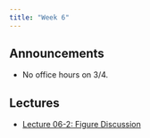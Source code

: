 ```yaml
---
title: "Week 6"
---
```


## Announcements

- No office hours on 3/4.

## Lectures

- [Lecture 06-2: Figure Discussion](../slides/lecture06-2.qmd)